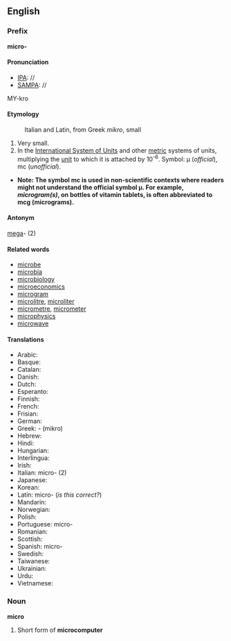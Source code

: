 ==English==
===Prefix===
'''micro-'''

====Pronunciation====
*[[IPA]]: //
*[[SAMPA]]: //
MY-kro

====Etymology====
:Italian and Latin, from Greek ''mikro'', small

#Very small.
#In the [[International System of Units]] and other [[metric]] systems of units, multiplying the [[unit]] to which it is attached by 10<sup>-6</sup>. Symbol: μ (''official''), mc (''unofficial'').

*'''Note: The symbol mc is used in non-scientific contexts where readers might not understand the official symbol μ.  For example, ''microgram(s)'', on bottles of vitamin tablets, is often abbreviated to mcg (micrograms).'''

====Antonym====

[[mega]]- (2)

====Related words====

*[[microbe]]
*[[microbia]]
*[[microbiology]]
*[[microeconomics]]
*[[microgram]]
*[[microlitre]], [[microliter]]
*[[micrometre]], [[micrometer]]
*[[microphysics]]
*[[microwave]]

====Translations====
*Arabic:
*Basque:
*Catalan:
*Danish:
*Dutch:
*Esperanto:
*Finnish:
*French:
*Frisian:
*German:
*Greek: [[ ]]- (mikro)
*Hebrew:
*Hindi:
*Hungarian:
*Interlingua:
*Irish:
*Italian: micro- (2)
*Japanese:
*Korean:
*Latin: micro- (''is this correct?'')
*Mandarin:
*Norwegian:
*Polish:
*Portuguese: micro-
*Romanian:
*Scottish:
*Spanish: micro-
*Swedish:
*Taiwanese:
*Ukrainian:
*Urdu:
*Vietnamese:

===Noun===
'''micro'''

#Short form of '''microcomputer'''